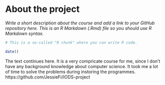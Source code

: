 
# About the project

*Write a short description about the course and add a link to your GitHub repository here. This is an R Markdown (.Rmd) file so you should use R Markdown syntax.*

```r
# This is a so-called "R chunk" where you can write R code.

date()

```
The text continues here. It is a very compricate course for me, since I don't have any background knowledge about computer science. It took me a lot of time to solve the problems during instoring the programmes.
https://github.com/JessieFi/IODS-project

